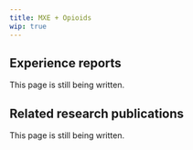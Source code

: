 ---
title: MXE + Opioids
wip: true
---

## Experience reports

This page is still being written.

## Related research publications

This page is still being written.


